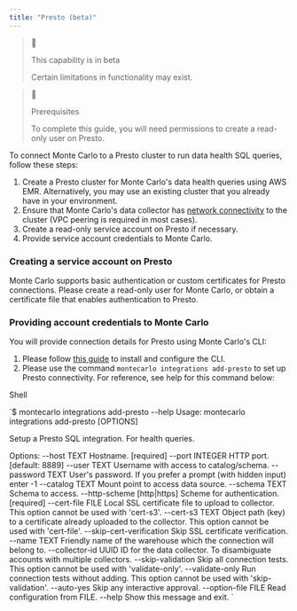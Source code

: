 ```yaml
---
title: "Presto (beta)"
---
```


> 📘
> 
> This capability is in beta
> 
> Certain limitations in functionality may exist.

> 📘
> 
> Prerequisites
> 
> To complete this guide, you will need permissions to create a read-only user on Presto.

To connect Monte Carlo to a Presto cluster to run data health SQL queries, follow these steps:

1. Create a Presto cluster for Monte Carlo's data health queries using AWS EMR. Alternatively, you may use an existing cluster that you already have in your environment.
2. Ensure that Monte Carlo's data collector has [network connectivity](/docs/network-connectivity) to the cluster (VPC peering is required in most cases).
3. Create a read-only service account on Presto if necessary.
4. Provide service account credentials to Monte Carlo.

### Creating a service account on Presto

Monte Carlo supports basic authentication or custom certificates for Presto connections. Please create a read-only user for Monte Carlo, or obtain a certificate file that enables authentication to Presto.

### Providing account credentials to Monte Carlo

You will provide connection details for Presto using Monte Carlo's CLI: 

1. Please follow [this guide](/docs/using-the-cli) to install and configure the CLI.
2. Please use the command `montecarlo integrations add-presto` to set up Presto connectivity. For reference, see help for this command below:

Shell

`$ montecarlo integrations add-presto --help
Usage: montecarlo integrations add-presto [OPTIONS]

  Setup a Presto SQL integration. For health queries.

Options:
  --host TEXT                 Hostname.  [required]
  --port INTEGER              HTTP port.  [default: 8889]
  --user TEXT                 Username with access to catalog/schema.
  --password TEXT             User\'s password. If you prefer a prompt (with
                              hidden input) enter -1
  --catalog TEXT              Mount point to access data source.
  --schema TEXT               Schema to access.
  --http-scheme [http|https]  Scheme for authentication.  [required]
  --cert-file FILE            Local SSL certificate file to upload to
                              collector. This option cannot be used with
                              'cert-s3'.
  --cert-s3 TEXT              Object path (key) to a certificate already
                              uploaded to the collector. This option cannot be
                              used with 'cert-file'.
  --skip-cert-verification    Skip SSL certificate verification.
  --name TEXT                 Friendly name of the warehouse which the
                              connection will belong to.
  --collector-id UUID         ID for the data collector. To disambiguate
                              accounts with multiple collectors.
  --skip-validation           Skip all connection tests. This option cannot be
                              used with 'validate-only'.
  --validate-only             Run connection tests without adding. This option
                              cannot be used with 'skip-validation'.
  --auto-yes                  Skip any interactive approval.
  --option-file FILE          Read configuration from FILE.
  --help                      Show this message and exit.
`